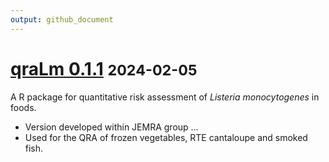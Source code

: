 ```yaml
---
output: github_document
---
```



# [qraLm 0.1.1](https://vcadavez.github.io/qraLm/releases/tag/v.0.1.1) <small>2024-02-05</small>

A R package for quantitative risk assessment of *Listeria monocytogenes* in foods.

- Version developed within JEMRA group ...
- Used for the QRA of frozen vegetables, RTE cantaloupe and smoked fish.

